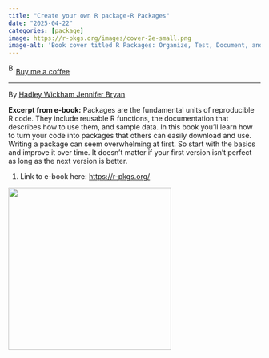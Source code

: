 ```yaml
---
title: "Create your own R package-R Packages"
date: "2025-04-22"
categories: [package]
image: https://r-pkgs.org/images/cover-2e-small.png
image-alt: 'Book cover titled R Packages: Organize, Test, Document, and Share Your Code (Second Edition) by Hadley Wickham and Jennifer Bryan. The design features a detailed illustration of a reddish-brown and gray bird with wings outstretched, perched on a curved branch. The background is white, with the OReilly logo at the top left and a diagonal ribbon in the top right corner labeled Second Edition.'
---
```


<link href="https://fonts.googleapis.com/css?family=Cookie" rel="stylesheet"><a class="bmc-button" target="_blank" href="https://www.buymeacoffee.com/JoscelinRocha">![Buy me a coffee](https://cdn.buymeacoffee.com/buttons/bmc-new-btn-logo.svg){alt="Buy me a coffee" width="15" height="21"}Buy me a coffee</a>

------------------------------------------------------------------------

By [Hadley Wickham Jennifer Bryan](https://r-pkgs.org/)

**Excerpt from e-book:** Packages are the fundamental units of reproducible R code. They include reusable R functions, the documentation that describes how to use them, and sample data. In this book you'll learn how to turn your code into packages that others can easily download and use. Writing a package can seem overwhelming at first. So start with the basics and improve it over time. It doesn't matter if your first version isn't perfect as long as the next version is better.

1.  Link to e-book here: <https://r-pkgs.org/>

![](https://r-pkgs.org/images/cover-2e-small.png){width="325"}
